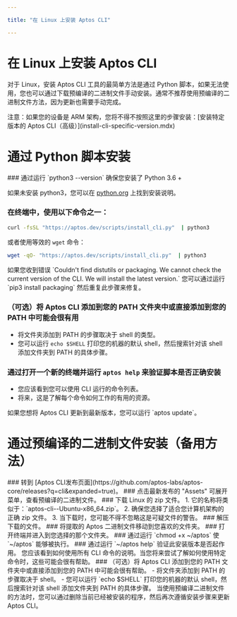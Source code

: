 ```yaml
---

title: "在 Linux 上安装 Aptos CLI"

---
```



# 在 Linux 上安装 Aptos CLI

对于 Linux，安装 Aptos CLI 工具的最简单方法是通过 Python 脚本，如果无法使用，您也可以通过下载预编译的二进制文件手动安装。通常不推荐使用预编译的二进制文件方法，因为更新也需要手动完成。

<Callout type="warning">
注意：如果您的设备是 ARM 架构，您将不得不按照这里的步骤安装：[安装特定版本的 Aptos CLI（高级）](install-cli-specific-version.mdx)
</Callout>

# 通过 Python 脚本安装

<Steps>
### 通过运行 `python3 --version` 确保您安装了 Python 3.6 +

如果未安装 python3，您可以在 [python.org](http://python.org) 上找到安装说明。

### 在终端中，使用以下命令之一：

```bash filename="Terminal"
curl -fsSL "https://aptos.dev/scripts/install_cli.py"  | python3
```

或者使用等效的 `wget` 命令：

```bash filename="Terminal"
wget -qO- "https://aptos.dev/scripts/install_cli.py"  | python3
```

<Callout type="warning">
如果您收到错误 `Couldn't find distutils or packaging. We cannot check the current version of the CLI. We will install the latest version.` 您可以通过运行 `pip3 install packaging` 然后重复此步骤来修复。
</Callout>

### （可选）将 Aptos CLI 添加到您的 PATH 文件夹中或直接添加到您的 PATH 中可能会很有用

- 将文件夹添加到 PATH 的步骤取决于 shell 的类型。
- 您可以运行 `echo $SHELL` 打印您的机器的默认 shell，然后搜索针对该 shell 添加文件夹到 PATH 的具体步骤。

### 通过打开一个新的终端并运行 `aptos help` 来验证脚本是否正确安装

- 您应该看到您可以使用 CLI 运行的命令列表。
- 将来，这是了解每个命令如何工作的有用的资源。
</Steps>

<Callout type="info" emoji="ℹ️">
如果您想将 Aptos CLI 更新到最新版本，您可以运行 `aptos update`。
</Callout>

# 通过预编译的二进制文件安装（备用方法）

<Steps>
### 转到 [Aptos CLI发布页面](https://github.com/aptos-labs/aptos-core/releases?q=cli&expanded=true)。
### 点击最新发布的 "Assets" 可展开菜单，查看预编译的二进制文件。
### 下载 Linux 的 zip 文件。
   1. 它的名称将类似于：`aptos-cli-<version>-Ubuntu-x86_64.zip`。
   2. 确保您选择了适合您计算机架构的正确 zip 文件。
   3. 当下载时，您可能不得不忽略这是可疑文件的警告。
### 解压下载的文件。
### 将提取的 Aptos 二进制文件移动到您喜欢的文件夹。
### 打开终端并进入到您选择的那个文件夹。
### 通过运行 `chmod +x ~/aptos` 使 `~/aptos` 能够被执行。
### 通过运行 `~/aptos help` 验证此安装版本是否起作用。
   您应该看到如何使用所有 CLI 命令的说明。当您将来尝试了解如何使用特定命令时，这些可能会很有帮助。
### （可选）将 Aptos CLI 添加到您的 PATH 文件夹中或直接添加到您的 PATH 中可能会很有帮助。
   - 将文件夹添加到 PATH 的步骤取决于 shell。
   - 您可以运行 `echo $SHELL` 打印您的机器的默认 shell，然后搜索针对该 shell 添加文件夹到 PATH 的具体步骤。

</Steps>

<Callout type="info" emoji="ℹ️">
当使用预编译二进制文件的方法时，您可以通过删除当前已经被安装的程序，然后再次遵循安装步骤来更新 Aptos CLI。
</Callout>
